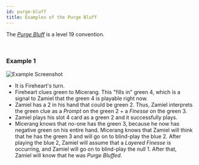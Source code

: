 ```yaml
---
id: purge-bluff
title: Examples of the Purge Bluff
---
```


The *[Purge Bluff](/extras/special-bluffs.mdx#the-purge-bluff-layered-bluff)* is a level 19 convention.

<br />

### Example 1

![Example Screenshot](/img/examples/purge-bluff.png)

- It is Fireheart's turn.
- Fireheart clues green to Micerang. This "fills in" green 4, which is a signal to Zamiel that the green 4 is playable right now.
- Zamiel has a 2 in his hand that could be green 2. Thus, Zamiel interprets the green clue as a *Prompt* on the green 2 + a *Finesse* on the green 3.
- Zamiel plays his slot 4 card as a green 2 and it successfully plays.
- Micerang knows that no-one has the green 3, because he now has negative green on his entire hand. Micerang knows that Zamiel will think that he has the green 3 and will go on to blind-play the blue 2. After playing the blue 2, Zamiel will assume that a *Layered Finesse* is occurring, and Zamiel will go on to blind-play the null 1. After that, Zamiel will know that he was *Purge Bluffed*.
